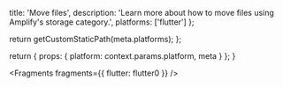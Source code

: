 
  title: 'Move files',
  description: 'Learn more about how to move files using Amplify's storage category.',
  platforms: ['flutter']
};

  return getCustomStaticPath(meta.platforms);
};

  return {
    props: {
      platform: context.params.platform,
      meta
    }
  };
}


<Fragments fragments={{ flutter: flutter0 }} />
